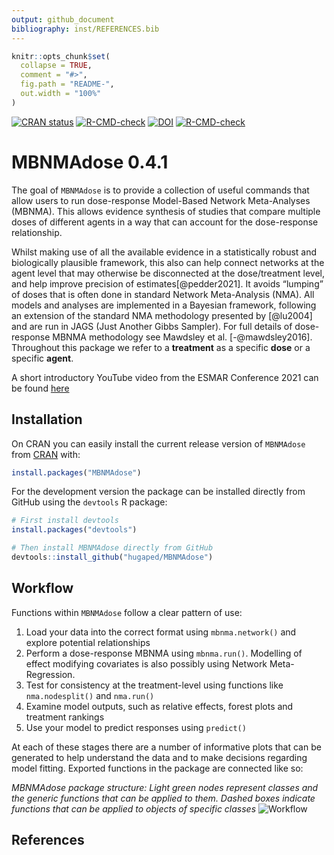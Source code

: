 ```yaml
---
output: github_document
bibliography: inst/REFERENCES.bib
---
```


<!-- README.md is generated from README.Rmd. Please edit that file -->

```r
knitr::opts_chunk$set(
  collapse = TRUE,
  comment = "#>",
  fig.path = "README-",
  out.width = "100%"
)
```

<!-- badges: start -->
[![CRAN status](https://www.r-pkg.org/badges/version/MBNMAdose)](https://CRAN.R-project.org/package=MBNMAdose)
[![R-CMD-check](https://github.com/hugaped/MBNMAdose/workflows/R-CMD-check/badge.svg)](https://github.com/hugaped/MBNMAdose/actions)
[![DOI](https://zenodo.org/badge/195961874.svg)](https://zenodo.org/badge/latestdoi/195961874)
[![R-CMD-check](https://github.com/hugaped/MBNMAdose/actions/workflows/R-CMD-check.yaml/badge.svg)](https://github.com/hugaped/MBNMAdose/actions/workflows/R-CMD-check.yaml)
<!-- badges: end -->

# MBNMAdose 0.4.1

The goal of `MBNMAdose` is to provide a collection of useful commands that allow users to run dose-response Model-Based Network Meta-Analyses (MBNMA). This allows evidence synthesis of studies that compare multiple doses
of different agents in a way that can account for the dose-response relationship.

Whilst making use of all the available evidence in a statistically robust and biologically plausible framework, this also can help connect networks at the agent level that may otherwise be disconnected at the dose/treatment level, and help improve precision of estimates[@pedder2021]. It avoids "lumping" of doses that is often done in standard Network Meta-Analysis (NMA). All models and analyses are implemented in a Bayesian framework, following an extension of the standard NMA methodology presented by [@lu2004] and are run in JAGS (Just Another Gibbs Sampler). For full details of dose-response MBNMA methodology see Mawdsley et al. [-@mawdsley2016]. Throughout this package we refer to a **treatment** as a specific **dose** or a specific **agent**.

A short introductory YouTube video from the ESMAR Conference 2021 can be found [here](https://doi.org/10.6084/m9.figshare.13637936.v1)


## Installation

On CRAN you can easily install the current release version of `MBNMAdose` from [CRAN](https://CRAN.R-project.org) with:

``` r
install.packages("MBNMAdose")
```


For the development version the package can be installed directly from GitHub using the `devtools` R package:

``` r
# First install devtools
install.packages("devtools")

# Then install MBNMAdose directly from GitHub
devtools::install_github("hugaped/MBNMAdose")
```


## Workflow

Functions within `MBNMAdose` follow a clear pattern of use:

1.  Load your data into the correct format using `mbnma.network()` and explore potential relationships
2.  Perform a dose-response MBNMA using `mbnma.run()`. Modelling of effect modifying covariates is also possibly using Network Meta-Regression.
3.  Test for consistency at the treatment-level using functions like `nma.nodesplit()` and `nma.run()`
4.  Examine model outputs, such as relative effects, forest plots and treatment rankings
5.  Use your model to predict responses using `predict()`

At each of these stages there are a number of informative plots that can be generated to help understand the data and to make decisions regarding model fitting. Exported functions in the package are connected like so:

*MBNMAdose package structure: Light green nodes represent classes and the generic functions that can be applied to them. Dashed boxes indicate functions that can be applied to objects of specific classes*
![Workflow](man/figures/functionstructure.png)


## References
